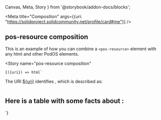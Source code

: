 
  Canvas,
  Meta,
  Story
} from '@storybook/addon-docs/blocks';

<Meta
  title="Composition"
  args={{uri: "https://solidproject.solidcommunity.net/profile/card#me"}}
/>


## pos-resource composition

This is an example of how you can combine a `<pos-resource>` element with any html and other PodOS elements.

<Canvas
  withSource="open">
  <Story
    name="pos-resource composition"
  >
    {({uri}) => html`
<pos-resource uri=${uri}>
    The URI <a href="${uri}">${uri}</a> identifies <strong/><pos-label /></strong>, which is described as:
    <blockquote style="display: grid; grid-auto-flow: column; grid-gap: 1rem;">
        <div><pos-picture style="--width: 150px; --height: 150px;" /></div>
        <div><pos-description /></div>
    </blockquote>
    <div>
      <h2>Here is a table with some facts about <pos-rich-link><pos-label /></pos-rich-link>:</h2>
      <pos-literals />
    </div>
</pos-resource>
    `}
  </Story>
</Canvas>
